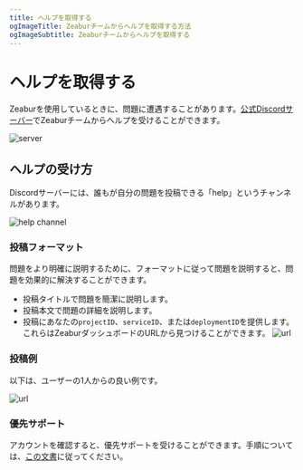 ```yaml
---
title: ヘルプを取得する
ogImageTitle: Zeaburチームからヘルプを取得する方法
ogImageSubtitle: Zeaburチームからヘルプを取得する
---
```


# ヘルプを取得する

Zeaburを使用しているときに、問題に遭遇することがあります。[公式Discordサーバー](https://discord.gg/DrdGCvXEyY)でZeaburチームからヘルプを受けることができます。

![server](/community/help/server.png)

## ヘルプの受け方

Discordサーバーには、誰もが自分の問題を投稿できる「help」というチャンネルがあります。

![help channel](/community/help/help-channel.png)

### 投稿フォーマット

問題をより明確に説明するために、フォーマットに従って問題を説明すると、問題を効果的に解決することができます。

- 投稿タイトルで問題を簡潔に説明します。
- 投稿本文で問題の詳細を説明します。
- 投稿にあなたの`projectID`、`serviceID`、または`deploymentID`を提供します。これらはZeaburダッシュボードのURLから見つけることができます。
  ![url](/community/help/url.png)

### 投稿例

以下は、ユーザーの1人からの良い例です。

![url](/community/help/example.png)

### 優先サポート

アカウントを確認すると、優先サポートを受けることができます。手順については、[この文書](./verify)に従ってください。